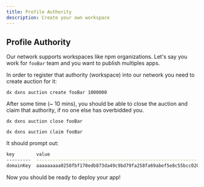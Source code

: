 ```yaml
---
title: Profile Authority
description: Create your own workspace
---
```


## Profile Authority

Our network supports workspaces like npm organizations.
Let's say you work for `fooBar` team and you want to publish multiples apps.

In order to register that authority (workspace) into our network you need to create auction for it:

```
dx dxns auction create fooBar 1000000
```

After some time (~ 10 mins), you should be able to close the auction and claim that authority, if no one else has overbidded you.

```
dx dxns auction close fooBar
```

```
dx dxns auction claim fooBar
```

It should prompt out:

```bash
key        value
---------  ----------------------------------------------------------------
domainKey  aaaaaaaaa0258fbf170edb873da49c9bd79fa258fa69abef5e8c55bcc020088e

```

Now you should be ready to deploy your app!